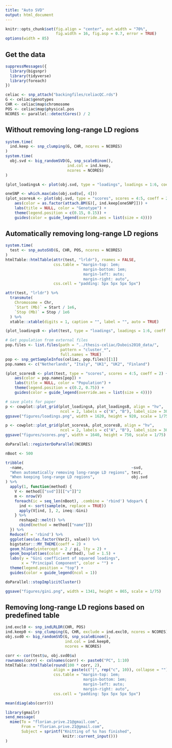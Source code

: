 ```yaml
---
title: "Auto SVD"
output: html_document
---
```


```r
knitr::opts_chunk$set(fig.align = "center", out.width = "70%", 
                      fig.width = 16, fig.asp = 0.7, error = TRUE)
options(width = 85)
```

## Get the data

```r
suppressMessages({
  library(bigsnpr)
  library(tidyverse)
  library(foreach)
})

celiac <- snp_attach("backingfiles/celiacQC.rds")
G <- celiac$genotypes
CHR <- celiac$map$chromosome
POS <- celiac$map$physical.pos
NCORES <- parallel::detectCores() / 2
```

## Without removing long-range LD regions

```r
system.time(
  ind.keep <- snp_clumping(G, CHR, ncores = NCORES)
)
system.time(
  obj.svd <- big_randomSVD(G, snp_scaleBinom(), 
                           ind.col = ind.keep,
                           ncores = NCORES)
)
```

```r
(plot_loadingsA <- plot(obj.svd, type = "loadings", loadings = 1:6, coeff = 1))
```



```r
oneSNP <- which.max(abs(obj.svd$v[, 4]))
(plot_scoresA <- plot(obj.svd, type = "scores", scores = 4:5, coeff = 2) +
    aes(color = as.factor(attach.BM(G)[, ind.keep[oneSNP]])) + 
    labs(title = NULL, color = "Genotype") +
    theme(legend.position = c(0.15, 0.15)) +
    guides(color = guide_legend(override.aes = list(size = 4))))
```

## Automatically removing long-range LD regions

```r
system.time(
  test <- snp_autoSVD(G, CHR, POS, ncores = NCORES)
)
htmlTable::htmlTable(attr(test, "lrldr"), rnames = FALSE,
                     css.table = "margin-top: 1em; 
                                  margin-bottom: 1em;   
                                  margin-left: auto;
                                  margin-right: auto",
                     css.cell = "padding: 5px 5px 5px 5px")
```

```r
attr(test, "lrldr") %>%
  transmute(
    Chromosome = Chr,
    `Start (Mb)` = Start / 1e6,
    `Stop (Mb)` = Stop / 1e6
  ) %>%
  xtable::xtable(digits = 1, caption = "", label = "", auto = TRUE)
```


```r
(plot_loadingsB <- plot(test, type = "loadings", loadings = 1:6, coeff = 1))
```

```r
# Get population from external files
pop.files <- list.files(path = "../thesis-celiac/Dubois2010_data/",
                        pattern = "cluster_*",
                        full.names = TRUE)
pop <- snp_getSampleInfos(celiac, pop.files)[[1]]
pop.names <- c("Netherlands", "Italy", "UK1", "UK2", "Finland")

(plot_scoresB <- plot(test, type = "scores", scores = 4:5, coeff = 2) +
    aes(color = pop.names[pop]) + 
    labs(title = NULL, color = "Population") +
    theme(legend.position = c(0.2, 0.75)) +
    guides(color = guide_legend(override.aes = list(size = 4))))
```

```r
# save plots for paper
p <- cowplot::plot_grid(plot_loadingsA, plot_loadingsB, align = "hv", 
                        ncol = 2, labels = c("A", "B"), label_size = 30)
ggsave("figures/loadings.png", width = 1620, height = 920, scale = 1/75)

p <- cowplot::plot_grid(plot_scoresA, plot_scoresB, align = "hv", 
                        ncol = 2, labels = c("A", "B"), label_size = 30)
ggsave("figures/scores.png", width = 1640, height = 750, scale = 1/75)
```

```r
doParallel::registerDoParallel(NCORES)

nBoot <- 500

tribble(
  ~name,                                               ~svd,
  "When automatically removing long-range LD regions", test, 
  "When keeping long-range LD regions",                obj.svd
) %>%
  apply(1, function(method) {
    V <- method[["svd"]][["v"]]^2
    m <- nrow(V)
    foreach(ic = seq_len(nBoot), .combine = 'rbind') %dopar% {
      ind <- sort(sample(m, replace = TRUE))
      apply(V[ind, ], 2, ineq::Gini)
    } %>%
      reshape2::melt() %>%
      cbind(method = method[["name"]])
  }) %>%
  Reduce(f = 'rbind') %>%
  ggplot(aes(as.factor(Var2), value)) %>%
  bigstatsr:::MY_THEME(coeff = 2) +
  geom_hline(yintercept = 2 / pi, lty = 2) +
  geom_boxplot(aes(color = method), lwd = 1.5) +
  labs(y = "Gini coefficient of squared loadings", 
       x = "Principal Component", color = "") +
  theme(legend.position = "top") +
  guides(color = guide_legend(ncol = 1)) 

doParallel::stopImplicitCluster()

ggsave("figures/gini.png", width = 1341, height = 865, scale = 1/75)
```


## Removing long-range LD regions based on predefined table

```r
ind.excl0 <- snp_indLRLDR(CHR, POS)
ind.keep0 <- snp_clumping(G, CHR, exclude = ind.excl0, ncores = NCORES)
obj.svd0 <- big_randomSVD(G, snp_scaleBinom(), 
                          ind.col = ind.keep0,
                          ncores = NCORES)
```

```r
corr <- cor(test$u, obj.svd0$u)
rownames(corr) <- colnames(corr) <- paste0("PC", 1:10)
htmlTable::htmlTable(round(100 * corr, 2), 
                     align = paste(c("|", rep("c", 10)), collapse = ""),
                     css.table = "margin-top: 1em; 
                                  margin-bottom: 1em;   
                                  margin-left: auto;
                                  margin-right: auto",
                     css.cell = "padding: 5px 5px 5px 5px")
```

```r
mean(diag(abs(corr)))
```

```r
library(gmailr)
send_message(
  mime(To = "florian.prive.21@gmail.com",
       From = "florian.prive.21@gmail.com",
       Subject = sprintf("Knitting of %s has finished",
                         knitr::current_input()))
)
```
